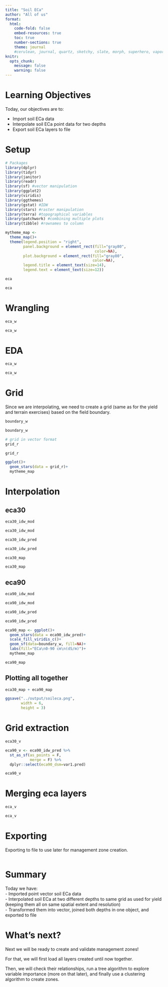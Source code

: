 ```yaml
---
title: "Soil ECa"
author: "All of us"
format:
  html:
    code-fold: false
    embed-resources: true
    toc: true
    number-sections: true
    theme: journal
    #cerulean, journal, quartz, sketchy, slate, morph, superhero, vapor
knitr: 
  opts_chunk: 
    message: false
    warning: false
---
```


# Learning Objectives  

Today, our objectives are to:  

- Import soil ECa data  
- Interpolate soil ECa point data for two depths   
- Export soil ECa layers to file  

# Setup  
```r
# Packages
library(dplyr)
library(tidyr)
library(janitor)
library(readr)
library(sf) #vector manipulation
library(ggplot2)
library(viridis)
library(ggthemes)
library(gstat) #IDW
library(stars) #raster manipulation
library(terra) #topographical variables
library(patchwork) #combining multiple plots  
library(tibble) #rownames to column

```

```r
mytheme_map <- 
  theme_map()+
  theme(legend.position = "right",
        panel.background = element_rect(fill="gray80",
                                        color=NA),
        plot.background = element_rect(fill="gray80",
                                       color=NA),
        legend.title = element_text(size=14),
        legend.text = element_text(size=12))

```

```r
eca 

eca
```
# Wrangling  
```r
eca_w 

eca_w 
```

# EDA  
```r
eca_w 
```


```r
eca_w 

```

# Grid  
Since we are interpolating, we need to create a grid (same as for the yield and terrain exercises) based on the field boundary.    

```r
boundary_w 

boundary_w
```

```r
# grid in vector format
grid_r 

grid_r

ggplot()+
  geom_stars(data = grid_r)+
  mytheme_map

```

# Interpolation
## eca30  
```r
eca30_idw_mod 

eca30_idw_mod
```

```r
eca30_idw_pred  

eca30_idw_pred
```

```r
eca30_map 

eca30_map
```

## eca90  
```r
eca90_idw_mod 

eca90_idw_mod
```

```r
eca90_idw_pred  

eca90_idw_pred
```

```r
eca90_map <- ggplot()+
  geom_stars(data = eca90_idw_pred)+
  scale_fill_viridis_c()+
  geom_sf(data=boundary_w, fill=NA)+
  labs(fill="ECa\n0-90 cm\n(dS/m)")+
  mytheme_map

eca90_map
```

## Plotting all together
```r
eca30_map + eca90_map

ggsave("../output/soileca.png", 
       width = 6, 
       height = 3)
```

# Grid extraction  
```r
eca30_v 
```


```r
eca90_v <- eca90_idw_pred %>%
  st_as_sf(as_points = F, 
           merge = F) %>%
  dplyr::select(eca90_dsm=var1.pred) 

eca90_v
```

# Merging eca layers  
```r
eca_v 

eca_v
```

# Exporting  
Exporting to file to use later for management zone creation.  
```r


```

# Summary  
Today we have:  
- Imported point vector soil ECa data  
- Interpolated soil ECa at two different depths to same grid as used for yield (keeping them all on same spatial extent and resolution)  
- Transformed them into vector, joined both depths in one object, and exported to file  

# What's next?  
Next we will be ready to create and validate management zones!

For that, we will first load all layers created until now together.

Then, we will check their relationships, run a tree algorithm to explore variable importance (more on that later), and finally use a clustering algorithm to create zones. 